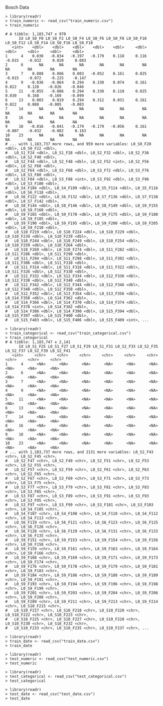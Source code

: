 Bosch Data

```
> library(readr)
> train_numeric <- read_csv("train_numeric.csv")
> train_numeric

# A tibble: 1,183,747 x 970
      Id L0_S0_F0 L0_S0_F2 L0_S0_F4 L0_S0_F6 L0_S0_F8 L0_S0_F10 L0_S0_F12 L0_S0_F14 L0_S0_F16 L0_S0_F18
   <int>    <dbl>    <dbl>    <dbl>    <dbl>    <dbl>     <dbl>     <dbl>     <dbl>     <dbl>     <dbl>
1      4    0.030   -0.034   -0.197   -0.179    0.118     0.116    -0.015    -0.032     0.020     0.083
2      6       NA       NA       NA       NA       NA        NA        NA        NA        NA        NA
3      7    0.088    0.086    0.003   -0.052    0.161     0.025    -0.015    -0.072    -0.225    -0.147
4      9   -0.036   -0.064    0.294    0.330    0.074     0.161     0.022     0.128    -0.026    -0.046
5     11   -0.055   -0.086    0.294    0.330    0.118     0.025     0.030     0.168    -0.169    -0.099
6     13    0.003    0.019    0.294    0.312    0.031     0.161     0.022     0.088    -0.005    -0.003
7     14       NA       NA       NA       NA       NA        NA        NA        NA        NA        NA
8     16       NA       NA       NA       NA       NA        NA        NA        NA        NA        NA
9     18   -0.016   -0.041   -0.179   -0.179   -0.056     0.161    -0.007    -0.032    -0.082     0.163
10    23       NA       NA       NA       NA       NA        NA        NA        NA        NA        NA
# ... with 1,183,737 more rows, and 959 more variables: L0_S0_F20 <dbl>, L0_S0_F22 <dbl>,
#   L0_S1_F24 <dbl>, L0_S1_F28 <dbl>, L0_S2_F32 <dbl>, L0_S2_F36 <dbl>, L0_S2_F40 <dbl>,
#   L0_S2_F44 <dbl>, L0_S2_F48 <dbl>, L0_S2_F52 <int>, L0_S2_F56 <dbl>, L0_S2_F60 <dbl>,
#   L0_S2_F64 <dbl>, L0_S3_F68 <dbl>, L0_S3_F72 <dbl>, L0_S3_F76 <dbl>, L0_S3_F80 <dbl>,
#   L0_S3_F84 <dbl>, L0_S3_F88 <int>, L0_S3_F92 <dbl>, L0_S3_F96 <dbl>, L0_S3_F100 <dbl>,
#   L0_S4_F104 <dbl>, L0_S4_F109 <dbl>, L0_S5_F114 <dbl>, L0_S5_F116 <dbl>, L0_S6_F118 <dbl>,
#   L0_S6_F122 <dbl>, L0_S6_F132 <dbl>, L0_S7_F136 <dbl>, L0_S7_F138 <dbl>, L0_S7_F142 <dbl>,
#   L0_S8_F144 <dbl>, L0_S8_F146 <dbl>, L0_S8_F149 <dbl>, L0_S9_F155 <dbl>, L0_S9_F160 <dbl>,
#   L0_S9_F165 <dbl>, L0_S9_F170 <dbl>, L0_S9_F175 <dbl>, L0_S9_F180 <dbl>, L0_S9_F185 <dbl>,
#   L0_S9_F190 <dbl>, L0_S9_F195 <dbl>, L0_S9_F200 <dbl>, L0_S9_F205 <dbl>, L0_S9_F210 <dbl>,
#   L0_S10_F219 <dbl>, L0_S10_F224 <dbl>, L0_S10_F229 <dbl>, L0_S10_F234 <dbl>, L0_S10_F239 <dbl>,
#   L0_S10_F244 <dbl>, L0_S10_F249 <dbl>, L0_S10_F254 <dbl>, L0_S10_F259 <dbl>, L0_S10_F264 <dbl>,
#   L0_S10_F269 <dbl>, L0_S10_F274 <dbl>, L0_S11_F282 <dbl>, L0_S11_F286 <dbl>, L0_S11_F290 <dbl>,
#   L0_S11_F294 <dbl>, L0_S11_F298 <dbl>, L0_S11_F302 <dbl>, L0_S11_F306 <dbl>, L0_S11_F310 <dbl>,
#   L0_S11_F314 <dbl>, L0_S11_F318 <dbl>, L0_S11_F322 <dbl>, L0_S11_F326 <dbl>, L0_S12_F330 <dbl>,
#   L0_S12_F332 <dbl>, L0_S12_F334 <dbl>, L0_S12_F336 <dbl>, L0_S12_F338 <dbl>, L0_S12_F340 <dbl>,
#   L0_S12_F342 <dbl>, L0_S12_F344 <dbl>, L0_S12_F346 <dbl>, L0_S12_F348 <dbl>, L0_S12_F350 <dbl>,
#   L0_S12_F352 <dbl>, L0_S13_F354 <dbl>, L0_S13_F356 <dbl>, L0_S14_F358 <dbl>, L0_S14_F362 <dbl>,
#   L0_S14_F366 <dbl>, L0_S14_F370 <dbl>, L0_S14_F374 <dbl>, L0_S14_F378 <int>, L0_S14_F382 <dbl>,
#   L0_S14_F386 <dbl>, L0_S14_F390 <dbl>, L0_S15_F394 <dbl>, L0_S15_F397 <dbl>, L0_S15_F400 <dbl>,
#   L0_S15_F403 <dbl>, L0_S15_F406 <dbl>, L0_S15_F409 <int>, ...
```

```
> library(readr)
> train_categorical <- read_csv("train_categorical.csv")
> train_categorical
# A tibble: 1,183,747 x 2,141
      Id L0_S1_F25 L0_S1_F27 L0_S1_F29 L0_S1_F31 L0_S2_F33 L0_S2_F35 L0_S2_F37 L0_S2_F39 L0_S2_F41
   <int>     <chr>     <chr>     <chr>     <chr>     <chr>     <chr>     <chr>     <chr>     <chr>
1      4      <NA>      <NA>      <NA>      <NA>      <NA>      <NA>      <NA>      <NA>      <NA>
2      6      <NA>      <NA>      <NA>      <NA>      <NA>      <NA>      <NA>      <NA>      <NA>
3      7      <NA>      <NA>      <NA>      <NA>      <NA>      <NA>      <NA>      <NA>      <NA>
4      9      <NA>      <NA>      <NA>      <NA>      <NA>      <NA>      <NA>      <NA>      <NA>
5     11      <NA>      <NA>      <NA>      <NA>      <NA>      <NA>      <NA>      <NA>      <NA>
6     13      <NA>      <NA>      <NA>      <NA>      <NA>      <NA>      <NA>      <NA>      <NA>
7     14      <NA>      <NA>      <NA>      <NA>      <NA>      <NA>      <NA>      <NA>      <NA>
8     16      <NA>      <NA>      <NA>      <NA>      <NA>      <NA>      <NA>      <NA>      <NA>
9     18      <NA>      <NA>      <NA>      <NA>      <NA>      <NA>      <NA>      <NA>      <NA>
10    23      <NA>      <NA>      <NA>      <NA>      <NA>      <NA>      <NA>      <NA>      <NA>
# ... with 1,183,737 more rows, and 2131 more variables: L0_S2_F43 <chr>, L0_S2_F45 <chr>,
#   L0_S2_F47 <chr>, L0_S2_F49 <chr>, L0_S2_F51 <chr>, L0_S2_F53 <chr>, L0_S2_F55 <chr>,
#   L0_S2_F57 <chr>, L0_S2_F59 <chr>, L0_S2_F61 <chr>, L0_S2_F63 <chr>, L0_S2_F65 <chr>,
#   L0_S2_F67 <chr>, L0_S3_F69 <chr>, L0_S3_F71 <chr>, L0_S3_F73 <chr>, L0_S3_F75 <chr>,
#   L0_S3_F77 <chr>, L0_S3_F79 <chr>, L0_S3_F81 <chr>, L0_S3_F83 <chr>, L0_S3_F85 <chr>,
#   L0_S3_F87 <chr>, L0_S3_F89 <chr>, L0_S3_F91 <chr>, L0_S3_F93 <chr>, L0_S3_F95 <chr>,
#   L0_S3_F97 <chr>, L0_S3_F99 <chr>, L0_S3_F101 <chr>, L0_S3_F103 <chr>, L0_S4_F105 <chr>,
#   L0_S4_F107 <chr>, L0_S4_F108 <chr>, L0_S4_F110 <chr>, L0_S4_F112 <chr>, L0_S4_F113 <chr>,
#   L0_S6_F119 <chr>, L0_S6_F121 <chr>, L0_S6_F123 <chr>, L0_S6_F125 <chr>, L0_S6_F126 <chr>,
#   L0_S6_F128 <chr>, L0_S6_F129 <chr>, L0_S6_F131 <chr>, L0_S6_F133 <chr>, L0_S6_F135 <chr>,
#   L0_S9_F151 <chr>, L0_S9_F153 <chr>, L0_S9_F154 <chr>, L0_S9_F156 <chr>, L0_S9_F158 <chr>,
#   L0_S9_F159 <chr>, L0_S9_F161 <chr>, L0_S9_F163 <chr>, L0_S9_F164 <chr>, L0_S9_F166 <chr>,
#   L0_S9_F168 <chr>, L0_S9_F169 <chr>, L0_S9_F171 <chr>, L0_S9_F173 <chr>, L0_S9_F174 <chr>,
#   L0_S9_F176 <chr>, L0_S9_F178 <chr>, L0_S9_F179 <chr>, L0_S9_F181 <chr>, L0_S9_F183 <chr>,
#   L0_S9_F184 <chr>, L0_S9_F186 <chr>, L0_S9_F188 <chr>, L0_S9_F189 <chr>, L0_S9_F191 <chr>,
#   L0_S9_F193 <chr>, L0_S9_F194 <chr>, L0_S9_F196 <chr>, L0_S9_F198 <chr>, L0_S9_F199 <chr>,
#   L0_S9_F201 <chr>, L0_S9_F203 <chr>, L0_S9_F204 <chr>, L0_S9_F206 <chr>, L0_S9_F208 <chr>,
#   L0_S9_F209 <chr>, L0_S9_F211 <chr>, L0_S9_F213 <chr>, L0_S9_F214 <chr>, L0_S10_F215 <chr>,
#   L0_S10_F217 <chr>, L0_S10_F218 <chr>, L0_S10_F220 <chr>, L0_S10_F222 <chr>, L0_S10_F223 <chr>,
#   L0_S10_F225 <chr>, L0_S10_F227 <chr>, L0_S10_F228 <chr>, L0_S10_F230 <chr>, L0_S10_F232 <chr>,
#   L0_S10_F233 <chr>, L0_S10_F235 <chr>, L0_S10_F237 <chr>, ...
```

```
> library(readr)
> train_date <- read_csv("train_date.csv")
> train_date
```

```
> library(readr)
> test_numeric <- read_csv("test_numeric.csv")
> test_numeric
```

```
> library(readr)
> test_categorical <- read_csv("test_categorical.csv")
> test_categorical
```

```
> library(readr)
> test_date <- read_csv("test_date.csv")
> test_date
```


